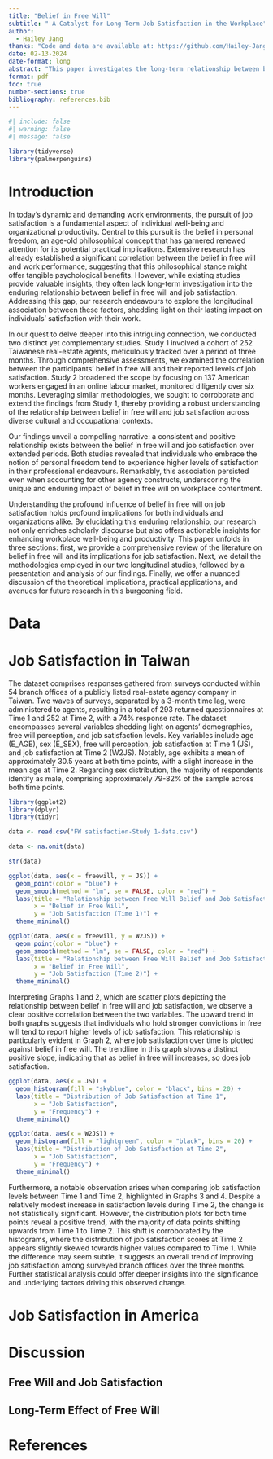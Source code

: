 ```yaml
---
title: "Belief in Free Will"
subtitle: " A Catalyst for Long-Term Job Satisfaction in the Workplace"
author: 
  - Hailey Jang
thanks: "Code and data are available at: https://github.com/Hailey-Jang/STA302_Reproduction.git"
date: 02-13-2024
date-format: long
abstract: "This paper investigates the long-term relationship between belief in personal freedom and job satisfaction through two longitudinal studies. Study 1 tracked 252 Taiwanese real-estate agents over 3 months, while Study 2 followed 137 American workers in an online labour market over 6 months. We found a consistent positive correlation between belief in free will and job satisfaction, even after accounting for other agency constructs. This research highlights the enduring impact of embracing personal freedom on workplace contentment, offering valuable insights for enhancing individual well-being and organizational productivity in diverse cultural and occupational settings."
format: pdf
toc: true
number-sections: true
bibliography: references.bib
---
```


```r
#| include: false
#| warning: false
#| message: false

library(tidyverse)
library(palmerpenguins)
```

# Introduction

In today's dynamic and demanding work environments, the pursuit of job satisfaction is a fundamental aspect of individual well-being and organizational productivity. Central to this pursuit is the belief in personal freedom, an age-old philosophical concept that has garnered renewed attention for its potential practical implications. Extensive research has already established a significant correlation between the belief in free will and work performance, suggesting that this philosophical stance might offer tangible psychological benefits. However, while existing studies provide valuable insights, they often lack long-term investigation into the enduring relationship between belief in free will and job satisfaction. Addressing this gap, our research endeavours to explore the longitudinal association between these factors, shedding light on their lasting impact on individuals' satisfaction with their work.

In our quest to delve deeper into this intriguing connection, we conducted two distinct yet complementary studies. Study 1 involved a cohort of 252 Taiwanese real-estate agents, meticulously tracked over a period of three months. Through comprehensive assessments, we examined the correlation between the participants' belief in free will and their reported levels of job satisfaction. Study 2 broadened the scope by focusing on 137 American workers engaged in an online labour market, monitored diligently over six months. Leveraging similar methodologies, we sought to corroborate and extend the findings from Study 1, thereby providing a robust understanding of the relationship between belief in free will and job satisfaction across diverse cultural and occupational contexts.

Our findings unveil a compelling narrative: a consistent and positive relationship exists between the belief in free will and job satisfaction over extended periods. Both studies revealed that individuals who embrace the notion of personal freedom tend to experience higher levels of satisfaction in their professional endeavours. Remarkably, this association persisted even when accounting for other agency constructs, underscoring the unique and enduring impact of belief in free will on workplace contentment.

Understanding the profound influence of belief in free will on job satisfaction holds profound implications for both individuals and organizations alike. By elucidating this enduring relationship, our research not only enriches scholarly discourse but also offers actionable insights for enhancing workplace well-being and productivity. This paper unfolds in three sections: first, we provide a comprehensive review of the literature on belief in free will and its implications for job satisfaction. Next, we detail the methodologies employed in our two longitudinal studies, followed by a presentation and analysis of our findings. Finally, we offer a nuanced discussion of the theoretical implications, practical applications, and avenues for future research in this burgeoning field.

# Data 

# Job Satisfaction in Taiwan
The dataset comprises responses gathered from surveys conducted within 54 branch offices of a publicly listed real-estate agency company in Taiwan. Two waves of surveys, separated by a 3-month time lag, were administered to agents, resulting in a total of 293 returned questionnaires at Time 1 and 252 at Time 2, with a 74% response rate. The dataset encompasses several variables shedding light on agents' demographics, free will perception, and job satisfaction levels. Key variables include age (E_AGE), sex (E_SEX), free will perception, job satisfaction at Time 1 (JS), and job satisfaction at Time 2 (W2JS). Notably, age exhibits a mean of approximately 30.5 years at both time points, with a slight increase in the mean age at Time 2. Regarding sex distribution, the majority of respondents identify as male, comprising approximately 79-82% of the sample across both time points. 

```r
library(ggplot2)
library(dplyr)
library(tidyr)
```

```r
data <- read.csv("FW satisfaction-Study 1-data.csv")

data <- na.omit(data)

str(data)
```

```r
ggplot(data, aes(x = freewill, y = JS)) +
  geom_point(color = "blue") +
  geom_smooth(method = "lm", se = FALSE, color = "red") +
  labs(title = "Relationship between Free Will Belief and Job Satisfaction",
       x = "Belief in Free Will",
       y = "Job Satisfaction (Time 1)") +
  theme_minimal()
```
```r
ggplot(data, aes(x = freewill, y = W2JS)) +
  geom_point(color = "blue") +
  geom_smooth(method = "lm", se = FALSE, color = "red") +
  labs(title = "Relationship between Free Will Belief and Job Satisfaction",
       x = "Belief in Free Will",
       y = "Job Satisfaction (Time 2)") +
  theme_minimal()
```
Interpreting Graphs 1 and 2, which are scatter plots depicting the relationship between belief in free will and job satisfaction, we observe a clear positive correlation between the two variables. The upward trend in both graphs suggests that individuals who hold stronger convictions in free will tend to report higher levels of job satisfaction. This relationship is particularly evident in Graph 2, where job satisfaction over time is plotted against belief in free will. The trendline in this graph shows a distinct positive slope, indicating that as belief in free will increases, so does job satisfaction. 

```r
ggplot(data, aes(x = JS)) +
  geom_histogram(fill = "skyblue", color = "black", bins = 20) +
  labs(title = "Distribution of Job Satisfaction at Time 1",
       x = "Job Satisfaction",
       y = "Frequency") +
  theme_minimal()

ggplot(data, aes(x = W2JS)) +
  geom_histogram(fill = "lightgreen", color = "black", bins = 20) +
  labs(title = "Distribution of Job Satisfaction at Time 2",
       x = "Job Satisfaction",
       y = "Frequency") +
  theme_minimal()
```
Furthermore, a notable observation arises when comparing job satisfaction levels between Time 1 and Time 2, highlighted in Graphs 3 and 4. Despite a relatively modest increase in satisfaction levels during Time 2, the change is not statistically significant. However, the distribution plots for both time points reveal a positive trend, with the majority of data points shifting upwards from Time 1 to Time 2. This shift is corroborated by the histograms, where the distribution of job satisfaction scores at Time 2 appears slightly skewed towards higher values compared to Time 1. While the difference may seem subtle, it suggests an overall trend of improving job satisfaction among surveyed branch offices over the three months. Further statistical analysis could offer deeper insights into the significance and underlying factors driving this observed change.


# Job Satisfaction in America

# Discussion 
## Free Will and Job Satisfaction

## Long-Term Effect of Free Will 


# References
